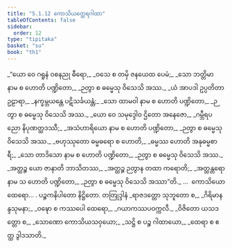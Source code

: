 ```yaml
---
title: "5.1.12 ကောသိယတ္ထေရဂါထာ"
tableOfContents: false
sidebar:
  order: 12
type: "tipitaka"
basket: "su"
book: "th1"
---
```



<DynamicBreadcrumb />

<Division number="370" book="th1" e="ch" v="19" p="280">

<Paragraph number="633" type="verses" book="th1">
_“ယော ဝေ ဂရူနံ ဝစနညု ဓီရော,_  
_ဝသေ စ တမှိ ဇနယေထ ပေမံ;_  
_သော ဘတ္တိမာ နာမ စ ဟောတိ ပဏ္ဍိတော,_  
_ဉတွာ စ ဓမ္မေသု ဝိသေသိ အဿ._  

</Paragraph>

</Division>
<Division number="371" book="th1" e="ch" v="19" p="280">

<Paragraph number="634" type="verses" book="th1">
_ယံ အာပဒါ ဥပ္ပတိတာ ဥဠာရာ,_  
_နက္ခမ္ဘယန္တေ ပဋိသင်္ခယန္တံ;_  
_သော ထာမဝါ နာမ စ ဟောတိ ပဏ္ဍိတော,_  
_ဉတွာ စ ဓမ္မေသု ဝိသေသိ အဿ._  

</Paragraph>

</Division>
<Division number="372" book="th1" e="ch" v="19" p="280">

<Paragraph number="635" type="verses" book="th1">
_ယော ဝေ သမုဒ္ဒေါဝ ဌိတော အနေဇော,_  
_ဂမ္ဘီရပညော နိပုဏတ္ထဒဿီ;_  
_အသံဟာရိယော နာမ စ ဟောတိ ပဏ္ဍိတော,_  
_ဉတွာ စ ဓမ္မေသု ဝိသေသိ အဿ._  

</Paragraph>

</Division>
<Division number="373" book="th1" e="ch" v="19" p="280">

<Paragraph number="636" type="verses" book="th1">
_ဗဟုဿုတော ဓမ္မဓရော စ ဟောတိ,_  
_ဓမ္မဿ ဟောတိ အနုဓမ္မစာရီ;_  
_သော တာဒိသော နာမ စ ဟောတိ ပဏ္ဍိတော,_  
_ဉတွာ စ ဓမ္မေသု ဝိသေသိ အဿ._  

</Paragraph>

</Division>
<Division number="374" book="th1" e="ch" v="19" p="281">

<Paragraph number="637" type="verses" book="th1">
_အတ္ထဉ္စ ယော ဇာနာတိ ဘာသိတဿ,_  
_အတ္ထဉ္စ ဉတွာန တထာ ကရောတိ;_  
_အတ္ထန္တရော နာမ သ ဟောတိ ပဏ္ဍိတော,_  
_ဉတွာ စ ဓမ္မေသု ဝိသေသိ အဿာ”တိ._  


</Paragraph>
</Division>

<Paragraph number="638" type="center" book="th1">
…  ကောသိယော ထေရော… .



</Paragraph>

<Paragraph number="639" type="center" book="th1">
ပဉ္စကနိပါတော နိဋ္ဌိတော.



</Paragraph>

<Paragraph number="640" type="center" book="th1">
တတြုဒ္ဒါနံ


</Paragraph>

<Paragraph number="641" type="verses" book="th1">
_ရာဇဒတ္တော သုဘူတော စ,_  
_ဂိရိမာနန္ဒသုမနာ;_  
_ဝဍ္ဎော စ ကဿပေါ ထေရော,_  
_ဂယာကဿပဝက္ကလီ._  

</Paragraph>

<Paragraph number="642" type="verses" book="th1">
_ဝိဇိတော ယသဒတ္တော စ,_  
_သောဏော ကောသိယသဝှယော;_  
_သဋ္ဌိ စ ပဉ္စ ဂါထာယော,_  
_ထေရာ စ ဧတ္ထ ဒွါဒသာတိ._
</Paragraph>